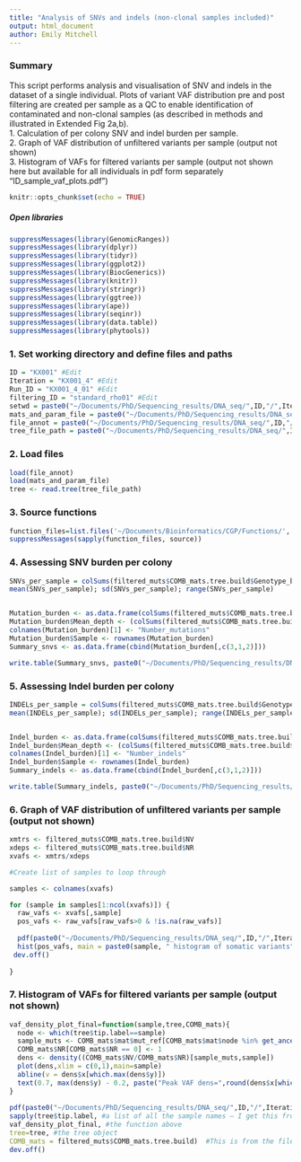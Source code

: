 ```yaml
---
title: "Analysis of SNVs and indels (non-clonal samples included)"
output: html_document
author: Emily Mitchell
---
```



### Summary
This script performs analysis and visualisation of SNV and indels in the dataset of a single individual. Plots of variant VAF distribution pre and post filtering are created per sample as a QC to enable identification of contaminated and non-clonal samples (as described in methods and illustrated in Extended Fig 2a,b).  
1. Calculation of per colony SNV and indel burden per sample.  
2. Graph of VAF distribution of unfiltered variants per sample (output not shown)  
3. Histogram of VAFs for filtered variants per sample (output not shown here but available for all individuals in pdf form separately "ID_sample_vaf_plots.pdf")

```r
knitr::opts_chunk$set(echo = TRUE)
```

##### Open libraries
```r
suppressMessages(library(GenomicRanges))
suppressMessages(library(dplyr))
suppressMessages(library(tidyr))
suppressMessages(library(ggplot2))
suppressMessages(library(BiocGenerics))
suppressMessages(library(knitr))
suppressMessages(library(stringr))
suppressMessages(library(ggtree))
suppressMessages(library(ape))
suppressMessages(library(seqinr))
suppressMessages(library(data.table))
suppressMessages(library(phytools))
```

### 1. Set working directory and define files and paths
```r
ID = "KX001" #Edit
Iteration = "KX001_4" #Edit
Run_ID = "KX001_4_01" #Edit
filtering_ID = "standard_rho01" #Edit
setwd = paste0("~/Documents/PhD/Sequencing_results/DNA_seq/",ID,"/",Iteration,"/subs/vaf/")
mats_and_param_file = paste0("~/Documents/PhD/Sequencing_results/DNA_seq/",ID,"/",Iteration,"/trees/vaf_cut/output/mats_and_params_", Run_ID)
file_annot = paste0("~/Documents/PhD/Sequencing_results/DNA_seq/",ID,"/",Iteration,"/trees/vaf/output/annotated_mut_set_",Run_ID,"_",filtering_ID)
tree_file_path = paste0("~/Documents/PhD/Sequencing_results/DNA_seq/",ID,"/",Iteration,"/trees/vaf/output/tree_", Run_ID,"_",filtering_ID, ".tree")
```

### 2. Load files
```r
load(file_annot)
load(mats_and_param_file)
tree <- read.tree(tree_file_path)
```

### 3. Source functions
```r
function_files=list.files('~/Documents/Bioinformatics/CGP/Functions/', full.names = TRUE, pattern = ".R")
suppressMessages(sapply(function_files, source))
```

### 4. Assessing SNV burden per colony
```r
SNVs_per_sample = colSums(filtered_muts$COMB_mats.tree.build$Genotype_bin[filtered_muts$COMB_mats.tree.build$mat$Mut_type == "SNV",] == 1)
mean(SNVs_per_sample); sd(SNVs_per_sample); range(SNVs_per_sample)


Mutation_burden <- as.data.frame(colSums(filtered_muts$COMB_mats.tree.build$Genotype_bin[filtered_muts$COMB_mats.tree.build$mat$Mut_type == "SNV",] == 1))
Mutation_burden$Mean_depth <- (colSums(filtered_muts$COMB_mats.tree.build$NR)/nrow(filtered_muts$COMB_mats.tree.build$NR))
colnames(Mutation_burden)[1] <- "Number_mutations"
Mutation_burden$Sample <- rownames(Mutation_burden)
Summary_snvs <- as.data.frame(cbind(Mutation_burden[,c(3,1,2)]))

write.table(Summary_snvs, paste0("~/Documents/PhD/Sequencing_results/DNA_seq/",ID,"/",Iteration,"/subs/vaf/mutation_burden/",Iteration,"_sub_dep.txt"), sep="\t", col.names = T, row.names = F, quote=F)


```

### 5. Assessing Indel burden per colony
```r
INDELs_per_sample = colSums(filtered_muts$COMB_mats.tree.build$Genotype_bin[filtered_muts$COMB_mats.tree.build$mat$Mut_type == "INDEL",] == 1)
mean(INDELs_per_sample); sd(INDELs_per_sample); range(INDELs_per_sample)


Indel_burden <- as.data.frame(colSums(filtered_muts$COMB_mats.tree.build$Genotype_bin[filtered_muts$COMB_mats.tree.build$mat$Mut_type == "INDEL",] == 1))
Indel_burden$Mean_depth <- (colSums(filtered_muts$COMB_mats.tree.build$NR)/nrow(filtered_muts$COMB_mats.tree.build$NR))
colnames(Indel_burden)[1] <- "Number_indels"
Indel_burden$Sample <- rownames(Indel_burden)
Summary_indels <- as.data.frame(cbind(Indel_burden[,c(3,1,2)]))

write.table(Summary_indels, paste0("~/Documents/PhD/Sequencing_results/DNA_seq/",ID,"/",Iteration,"/subs/vaf/mutation_burden/",Iteration, "_indel_dep.txt"), sep="\t", col.names = T, row.names = F, quote=F)
```


### 6. Graph of VAF distribution of unfiltered variants per sample (output not shown)
```r
xmtrs <- filtered_muts$COMB_mats.tree.build$NV
xdeps <- filtered_muts$COMB_mats.tree.build$NR
xvafs <- xmtrs/xdeps

#Create list of samples to loop through

samples <- colnames(xvafs)

for (sample in samples[1:ncol(xvafs)]) {
  raw_vafs <- xvafs[,sample]
  pos_vafs <- raw_vafs[raw_vafs>0 & !is.na(raw_vafs)]
  
  pdf(paste0("~/Documents/PhD/Sequencing_results/DNA_seq/",ID,"/",Iteration,"/subs/vaf/vaf_plots/",sample, "_VAF_dist_somatic.pdf"))
  hist(pos_vafs, main = paste0(sample, " histogram of somatic variants"), breaks =20)  
 dev.off()
 
}

```

### 7. Histogram of VAFs for filtered variants per sample (output not shown)
```r
vaf_density_plot_final=function(sample,tree,COMB_mats){
  node <- which(tree$tip.label==sample)
  sample_muts <- COMB_mats$mat$mut_ref[COMB_mats$mat$node %in% get_ancestral_nodes(node,tree$edge)]
  COMB_mats$NR[COMB_mats$NR == 0] <- 1
  dens <- density((COMB_mats$NV/COMB_mats$NR)[sample_muts,sample])
  plot(dens,xlim = c(0,1),main=sample)
  abline(v = dens$x[which.max(dens$y)])
  text(0.7, max(dens$y) - 0.2, paste("Peak VAF dens=",round(dens$x[which.max(dens$y)], digits = 2)),col="red",cex = 0.7)
} 
 
pdf(paste0("~/Documents/PhD/Sequencing_results/DNA_seq/",ID,"/",Iteration,"/subs/vaf/vaf_plots/sample_vaf_plots.pdf"))
sapply(tree$tip.label, #a list of all the sample names – I get this from the tree tip labels
vaf_density_plot_final, #the function above
tree=tree, #the tree object
COMB_mats = filtered_muts$COMB_mats.tree.build)  #This is from the file_annot output which includes node numbers for each mutation
dev.off()
```